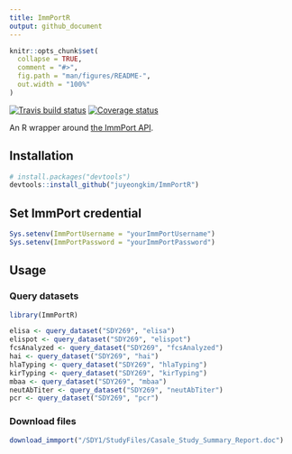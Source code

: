 ```yaml
---
title: ImmPortR
output: github_document
---
```


<!-- README.md is generated from README.Rmd. Please edit that file -->

```r
knitr::opts_chunk$set(
  collapse = TRUE,
  comment = "#>",
  fig.path = "man/figures/README-",
  out.width = "100%"
)
```


[![Travis build status](https://travis-ci.org/juyeongkim/ImmPortR.svg?branch=master)](https://travis-ci.org/juyeongkim/ImmPortR)
[![Coverage status](https://codecov.io/gh/juyeongkim/ImmPortR/branch/master/graph/badge.svg)](https://codecov.io/github/juyeongkim/ImmPortR?branch=master)


An R wrapper around [the ImmPort API](http://docs.immport.org/#API/DataQueryAPI/dataqueryapi/).


## Installation

``` r
# install.packages("devtools")
devtools::install_github("juyeongkim/ImmPortR")
```


## Set ImmPort credential

``` r
Sys.setenv(ImmPortUsername = "yourImmPortUsername")
Sys.setenv(ImmPortPassword = "yourImmPortPassword")
```


## Usage

### Query datasets

``` r
library(ImmPortR)

elisa <- query_dataset("SDY269", "elisa")
elispot <- query_dataset("SDY269", "elispot")
fcsAnalyzed <- query_dataset("SDY269", "fcsAnalyzed")
hai <- query_dataset("SDY269", "hai")
hlaTyping <- query_dataset("SDY269", "hlaTyping")
kirTyping <- query_dataset("SDY269", "kirTyping")
mbaa <- query_dataset("SDY269", "mbaa")
neutAbTiter <- query_dataset("SDY269", "neutAbTiter")
pcr <- query_dataset("SDY269", "pcr")
```

### Download files

``` r
download_immport("/SDY1/StudyFiles/Casale_Study_Summary_Report.doc")
```
